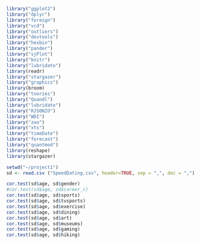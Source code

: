 ```r
library("ggplot2")
library("dplyr")
library("foreign")
library("vcd")
library("outliers")
library("devtools")
library("hexbin")
library("pander")
library("sjPlot")
library("knitr")
library("lubridate")
library(readr)
library("stargazer")
library("graphics")
library(broom)
library("tseries")
library("Quandl")
library("lubridate") 
library("RJSONIO")
library("WDI")
library("zoo") 
library("xts") 
library("timeDate")
library("forecast")
library("quantmod") 
library(reshape)
library(stargazer)

setwd("~/project1")
sd <- read.csv ("SpeedDating.csv", header=TRUE, sep = ",", dec = ",")
```

```r
cor.test(sd$age, sd$gender)
#cor.test(sd$age, sd$career_c)
cor.test(sd$age, sd$sports)
cor.test(sd$age, sd$tvsports)
cor.test(sd$age, sd$exercise)
cor.test(sd$age, sd$dining)
cor.test(sd$age, sd$art)
cor.test(sd$age, sd$museums)
cor.test(sd$age, sd$gaming)
cor.test(sd$age, sd$hiking)
```

